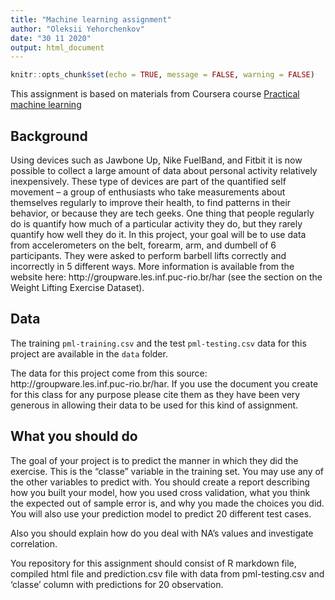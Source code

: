 ```yaml
---
title: "Machine learning assignment"
author: "Oleksii Yehorchenkov"
date: "30 11 2020"
output: html_document
---
```


```r
knitr::opts_chunk$set(echo = TRUE, message = FALSE, warning = FALSE)
```

This assignment is based on materials from Coursera course [Practical machine learning](https://www.coursera.org/learn/practical-machine-learning/home/welcome)

## Background

Using devices such as Jawbone Up, Nike FuelBand, and Fitbit it is now possible to collect a large amount of data about personal activity relatively inexpensively. These type of devices are part of the quantified self movement – a group of enthusiasts who take measurements about themselves regularly to improve their health, to find patterns in their behavior, or because they are tech geeks. One thing that people regularly do is quantify how much of a particular activity they do, but they rarely quantify how well they do it. In this project, your goal will be to use data from accelerometers on the belt, forearm, arm, and dumbell of 6 participants. They were asked to perform barbell lifts correctly and incorrectly in 5 different ways. More information is available from the website here: http://groupware.les.inf.puc-rio.br/har (see the section on the Weight Lifting Exercise Dataset). 

## Data

The training `pml-training.csv` and the test `pml-testing.csv` data for this project are available in the `data` folder. 

The data for this project come from this source: http://groupware.les.inf.puc-rio.br/har. If you use the document you create for this class for any purpose please cite them as they have been very generous in allowing their data to be used for this kind of assignment. 

## What you should do

The goal of your project is to predict the manner in which they did the exercise. This is the "classe" variable in the training set. You may use any of the other variables to predict with. You should create a report describing how you built your model, how you used cross validation, what you think the expected out of sample error is, and why you made the choices you did. You will also use your prediction model to predict 20 different test cases.

Also you should explain how do you deal with NA's values and investigate correlation.

You repository for this assignment should consist of R markdown file, compiled html file and prediction.csv file with data from pml-testing.csv and 'classe' column with predictions for 20 observation.

